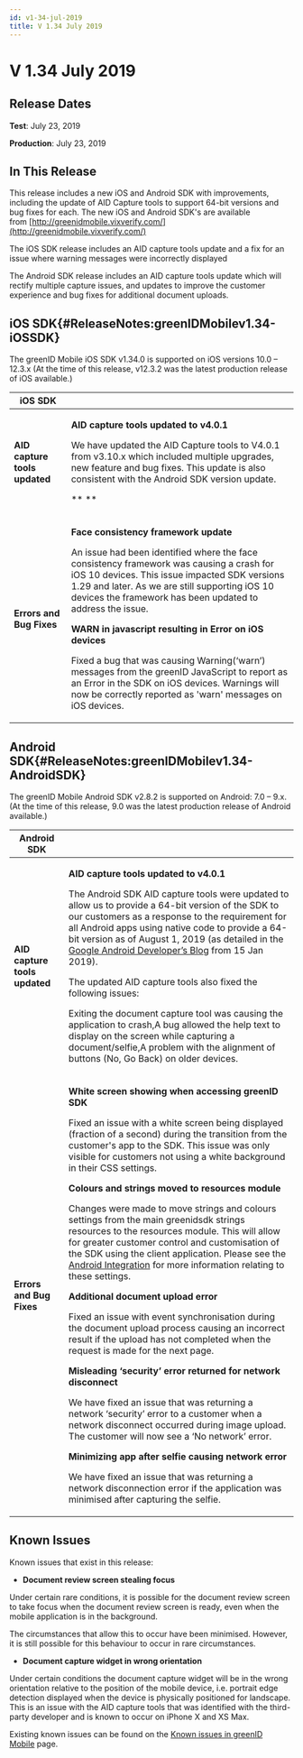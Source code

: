 ```yaml
---
id: v1-34-jul-2019
title: V 1.34 July 2019
---
```


# V 1.34 July 2019

## Release Dates

**Test**: July 23, 2019

**Production**: July 23, 2019

## In This Release

This release includes a new iOS and Android SDK with improvements, including the update of AID Capture tools to support 64-bit versions and bug fixes for each. The new iOS and Android SDK's are available from [http://greenidmobile.vixverify.com/](http://greenidmobile.vixverify.com/)

The iOS SDK release includes an AID capture tools update and a fix for an issue where warning messages were incorrectly displayed 

The Android SDK release includes an AID capture tools update which will rectify multiple capture issues, and updates to improve the customer experience and bug fixes for additional document uploads. 

## iOS SDK{#ReleaseNotes:greenIDMobilev1.34-iOSSDK}

The greenID Mobile iOS SDK v1.34.0 is supported on iOS versions 10.0 – 12.3.x (At the time of this release, v12.3.2 was the latest production release of iOS available.)

| **iOS SDK**                   |                                                                                                                                                                                                                                                                                                                                                                                                                                                                                                                                                                                                  |
| ----------------------------- | ------------------------------------------------------------------------------------------------------------------------------------------------------------------------------------------------------------------------------------------------------------------------------------------------------------------------------------------------------------------------------------------------------------------------------------------------------------------------------------------------------------------------------------------------------------------------------------------------ |
| **AID capture tools updated** | <p>**AID capture tools updated to v4.0.1**</p><p>We have updated the AID Capture tools to V4.0.1 from v3.10.x which included multiple upgrades, new feature and bug fixes. This update is also consistent with the Android SDK version update.</p><p>** **</p>                                                                                                                                                                                                                                                                                                                                   |
| **Errors and Bug Fixes**      | <p>**Face consistency framework update**</p><p>An issue had been identified where the face consistency framework was causing a crash for iOS 10 devices. This issue impacted SDK versions 1.29 and later. As we are still supporting iOS 10 devices the framework has been updated to address the issue.</p><p>**WARN in javascript resulting in Error on iOS devices**</p><p>Fixed a bug that was causing Warning(‘warn’) messages from the greenID JavaScript to report as an Error in the SDK on iOS devices. Warnings will now be correctly reported as 'warn' messages on iOS devices. </p> |

## Android SDK{#ReleaseNotes:greenIDMobilev1.34-AndroidSDK}

The greenID Mobile Android SDK v2.8.2 is supported on Android: 7.0 – 9.x. (At the time of this release, 9.0 was the latest production release of Android available.)

| **Android SDK**               |                                                                                                                                                                                                                                                                                                                                                                                                                                                                                                                                                                                                                                                                                                                                                                                                                                                                                                                                                                                                                                                                                                                                                                                                                                                                                                                                                                                                                                                                                                       |
| ----------------------------- | ----------------------------------------------------------------------------------------------------------------------------------------------------------------------------------------------------------------------------------------------------------------------------------------------------------------------------------------------------------------------------------------------------------------------------------------------------------------------------------------------------------------------------------------------------------------------------------------------------------------------------------------------------------------------------------------------------------------------------------------------------------------------------------------------------------------------------------------------------------------------------------------------------------------------------------------------------------------------------------------------------------------------------------------------------------------------------------------------------------------------------------------------------------------------------------------------------------------------------------------------------------------------------------------------------------------------------------------------------------------------------------------------------------------------------------------------------------------------------------------------------- |
| **AID capture tools updated** | <p>**AID capture tools updated to v4.0.1**</p><p>The Android SDK AID capture tools were updated to allow us to provide a 64-bit version of the SDK to our customers as a response to the requirement for all Android apps using native code to provide a 64-bit version as of August 1, 2019 (as detailed in the [Google Android Developer’s Blog](https://android-developers.googleblog.com/2019/01/get-your-apps-ready-for-64-bit.html) from 15 Jan 2019).</p><p>The updated AID capture tools also fixed the following issues:</p><p>Exiting the document capture tool was causing the application to crash,A bug allowed the help text to display on the screen while capturing a document/selfie,A problem with the alignment of buttons (No, Go Back) on older devices.</p>                                                                                                                                                                                                                                                                                                                                                                                                                                                                                                                                                                                                                                                                                                                     |
| **Errors and Bug Fixes**      | <p>**White screen showing when accessing greenID SDK**</p><p>Fixed an issue with a white screen being displayed (fraction of a second) during the transition from the customer's app to the SDK. This issue was only visible for customers not using a white background in their CSS settings. </p><p>**Colours and strings moved to resources module**</p><p>Changes were made to move strings and colours settings from the main greenidsdk strings resources to the resources module. This will allow for greater customer control and customisation of the SDK using the client application. Please see the [Android Integration](https://vixverify.atlassian.net/wiki/spaces/GREEN/pages/335479196/Android+Integration) for more information relating to these settings.</p><p>**Additional document upload error**</p><p>Fixed an issue with event synchronisation during the document upload process causing an incorrect result if the upload has not completed when the request is made for the next page.</p><p>**Misleading ‘security’ error returned for network disconnect**</p><p>We have fixed an issue that was returning a network ‘security’ error to a customer when a network disconnect occurred during image upload. The customer will now see a ‘No network’ error.</p><p>**Minimizing app after selfie causing network error**</p><p>We have fixed an issue that was returning a network disconnection error if the application was minimised after capturing the selfie.</p> |

## Known Issues

Known issues that exist in this release:

- **Document review screen stealing focus**

Under certain rare conditions, it is possible for the document review screen to take focus when the document review screen is ready, even when the mobile application is in the background.

The circumstances that allow this to occur have been minimised. However, it is still possible for this behaviour to occur in rare circumstances.

- **Document capture widget in wrong orientation**

Under certain conditions the document capture widget will be in the wrong orientation relative to the position of the mobile device, i.e. portrait edge detection displayed when the device is physically positioned for landscape. This is an issue with the AID capture tools that was identified with the third-party developer and is known to occur on iPhone X and XS Max.

Existing known issues can be found on the [Known issues in greenID Mobile](https://vixverify.atlassian.net/wiki/spaces/GREEN/pages/459835177/Known+issues+in+greenID+Mobile) page. 
